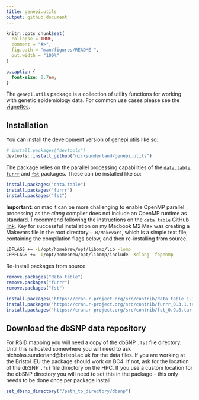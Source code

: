 ```yaml
---
title: genepi.utils
output: github_document
---
```


<!-- README.md is generated from README.Rmd. Please edit that file -->

```r
knitr::opts_chunk$set(
  collapse = TRUE,
  comment = "#>",
  fig.path = "man/figures/README-",
  out.width = "100%"
)
```

```css
p.caption {
  font-size: 0.7em;
}
```

<!-- badges: start -->
<!-- badges: end -->

The `genepi.utils` package is a collection of utility functions for working with genetic epidemiology data. For common use cases please see the [vignettes](https://nicksunderland.github.io/genepi.utils/).

## Installation

You can install the development version of genepi.utils like so:

```r
# install.packages("devtools")
devtools::install_github("nicksunderland/genepi.utils")
```

The package relies on the parallel processing capabilities of the [`data.table`](https://rdatatable.gitlab.io/data.table/), [`furrr`](https://furrr.futureverse.org) and [`fst`](https://www.fstpackage.org) packages. These can be installed like so: 

```r
install.packages("data.table")
install.packages("furrr")
install.packages("fst")
```

**Important**: on mac it can be more challenging to enable OpenMP parallel processing as the *clang* compiler does not include an OpenMP runtime as standard. I recommend following the instructions on the `data.table` GitHub [link](https://github.com/Rdatatable/data.table/wiki/Installation). Key for successful installation on my Macbook M2 Max was creating a Makevars file in the root directory `~.R/Makevars`, which is a simple text file, containing the compilation flags below, and then re-installing from source. 

```bash
LDFLAGS += -L/opt/homebrew/opt/libomp/lib -lomp
CPPFLAGS += -I/opt/homebrew/opt/libomp/include -Xclang -fopenmp
```

Re-install packages from source.
```r
remove.packages("data.table")
remove.packages("furrr")
remove.packages("fst")

install.packages("https://cran.r-project.org/src/contrib/data.table_1.14.8.tar.gz", type="source", repos=NULL)
install.packages("https://cran.r-project.org/src/contrib/furrr_0.3.1.tar.gz", type="source", repos=NULL)
install.packages("https://cran.r-project.org/src/contrib/fst_0.9.8.tar.gz", type="source", repos=NULL)
```


## Download the dbSNP data repository

For RSID mapping you will need a copy of the dbSNP `.fst` file directory. Until this is hosted somewhere you will need to ask nicholas.sunderland@bristol.ac.uk for the data files. If you are working at the Bristol IEU the package should work on BC4. If not, ask for the location of the dbSNP `.fst` file directory on the HPC. If you use a custom location for the dbSNP directory you will need to set this in the package - this only needs to be done once per package install.

```r
set_dbsnp_directory("/path_to_directory/dbsnp")
```
